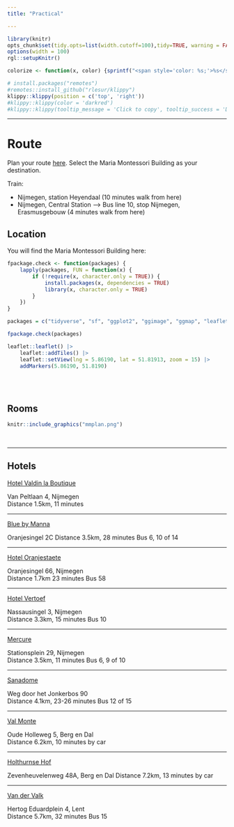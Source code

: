 ```yaml
---
title: "Practical"

---  
```



<!---
https://stackoverflow.com/questions/30110377/saving-leaflet-output-as-html
--->
  
```r
library(knitr)
opts_chunk$set(tidy.opts=list(width.cutoff=100),tidy=TRUE, warning = FALSE, message = FALSE,comment = "#>", cache=TRUE, class.source=c("test"), class.output=c("test2"), cache.lazy = FALSE)
options(width = 100) 
rgl::setupKnitr()

colorize <- function(x, color) {sprintf("<span style='color: %s;'>%s</span>", color, x) }

```

```r
# install.packages("remotes")
#remotes::install_github("rlesur/klippy")
klippy::klippy(position = c('top', 'right'))
#klippy::klippy(color = 'darkred')
#klippy::klippy(tooltip_message = 'Click to copy', tooltip_success = 'Done')
```

--- 


# Route

Plan your route [here](https://maps.app.goo.gl/XVptNcoW26WE1ypC6). Select the Maria Montessori Building as your destination.

Train:

- Nijmegen, station Heyendaal (10 minutes walk from here)
- Nijmegen, Central Station --> Bus line 10, stop Nijmegen, Erasmusgebouw (4 minutes walk from here)

## Location

You will find the Maria Montessori Building here:

```r
fpackage.check <- function(packages) {
    lapply(packages, FUN = function(x) {
        if (!require(x, character.only = TRUE)) {
            install.packages(x, dependencies = TRUE)
            library(x, character.only = TRUE)
        }
    })
}

packages = c("tidyverse", "sf", "ggplot2", "ggimage", "ggmap", "leaflet", "patchwork", "leaflet.extras2", "htmlwidgets", "webshot")

fpackage.check(packages)
```


```r
leaflet::leaflet() |>
    leaflet::addTiles() |>
    leaflet::setView(lng = 5.86190, lat = 51.81913, zoom = 15) |>
    addMarkers(5.86190, 51.8190)

```

<br> 
<br> 



## Rooms  

```r
knitr::include_graphics("mmplan.png")
```

<br> 

----


## Hotels

[Hotel Valdin la Boutique](https://laboutiquenijmegen.nl/)

Van Peltlaan 4, Nijmegen	
Distance 1.5km,	11 minutes

----

[Blue by Manna](https://manna-nijmegen.nl/en/hotel-blue/)

Oranjesingel 2C	
Distance 3.5km, 28 minutes
Bus 6, 10  of 14

----

[Hotel Oranjestaete](https://www.hoteloranjestaete.nl/nl/)

Oranjesingel 66, Nijmegen	 
Distance 1.7km	23 minutes
Bus 58

----

[Hotel Vertoef](https://www.guesthousevertoef.com/nl/)

Nassausingel 3, Nijmegen	
Distance 3.3km,	15 minutes
Bus 10

----

[Mercure](https://www.mercure-hotel-nijmegen-center.nl/?utm_source=GoogleMyBusiness&utm_medium=ButtonWebsite&utm_campaign=GoogleMyBusinessReferral)

Stationsplein 29, Nijmegen	
Distance 3.5km, 11 minutes
Bus 6, 9 of 10

----

[Sanadome](https://sanadome.nl/)

Weg door het Jonkerbos 90	
Distance 4.1km,	23-26 minutes
Bus 12 of 15

----

[Val Monte](https://www.parkhotelvalmonte.nl/nl/)

Oude Holleweg 5, Berg en Dal 	
Distance 6.2km,	10 minutes by car

----

[Holthurnse Hof](https://www.landgoedhotelbergendal.nl/nl/)

Zevenheuvelenweg 48A, Berg en Dal
Distance 7.2km,	13 minutes by car

----

[Van der Valk](https://www.valknijmegen.nl/hotelkamers?gad_source=1&gclid=CjwKCAiAlcyuBhBnEiwAOGZ2S7wR3EMhppzIRAClQMdq179xKNBj0RFiwXVujl22on2PLWBzQfKBwxoCYlYQAvD_BwE#)

Hertog Eduardplein 4, Lent	
Distance 5.7km, 	32 minutes
Bus 15

